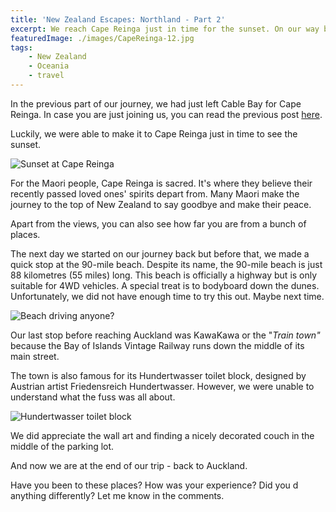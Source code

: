 ```yaml
---
title: 'New Zealand Escapes: Northland - Part 2'
excerpt: We reach Cape Reinga just in time for the sunset. On our way back, we check out the 90 mile beach and KawaKawa.
featuredImage: ./images/CapeReinga-12.jpg
tags:
    - New Zealand
    - Oceania
    - travel
---
```


In the previous part of our journey, we had just left Cable Bay for Cape Reinga. In case you are just joining us, you can read the previous post [here](./new-zealand-escapes-northland-part-1).

Luckily, we were able to make it to Cape Reinga just in time to see the sunset.

![Sunset at Cape Reinga](./images/CapeReinga-12.jpg)

For the Maori people, Cape Reinga is sacred. It's where they believe their recently passed loved ones' spirits depart from. Many Maori make the journey to the top of New Zealand to say goodbye and make their peace.

<ImageGallery relativeDirectory={props.path} subDirectory="gallery1" />

Apart from the views, you can also see how far you are from a bunch of places.

<ImageGallery relativeDirectory={props.path} subDirectory="gallery2" />

The next day we started on our journey back but before that, we made a quick stop at the 90-mile beach. Despite its name, the 90-mile beach is just 88 kilometres (55 miles) long. This beach is officially a highway but is only suitable for 4WD vehicles. A special treat is to bodyboard down the dunes. Unfortunately, we did not have enough time to try this out. Maybe next time.

![Beach driving anyone?](./images/CapeReinga-18.jpg)

Our last stop before reaching Auckland was KawaKawa or the "_Train town"_ because the Bay of Islands Vintage Railway runs down the middle of its main street.

<ImageGallery relativeDirectory={props.path} subDirectory="gallery3" />

The town is also famous for its Hundertwasser toilet block, designed by Austrian artist Friedensreich Hundertwasser. However, we were unable to understand what the fuss was all about.

![Hundertwasser toilet block](./images/CapeReinga-19.jpg)

We did appreciate the wall art and finding a nicely decorated couch in the middle of the parking lot.

<ImageGallery relativeDirectory={props.path} subDirectory="gallery4" />

And now we are at the end of our trip - back to Auckland.

Have you been to these places? How was your experience? Did you d anything differently? Let me know in the comments.
